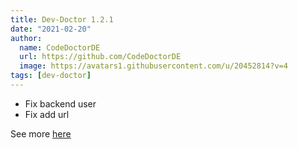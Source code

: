 ```yaml
---
title: Dev-Doctor 1.2.1
date: "2021-02-20"
author:
  name: CodeDoctorDE
  url: https://github.com/CodeDoctorDE
  image: https://avatars1.githubusercontent.com/u/20452814?v=4
tags: [dev-doctor]
---
```


- Fix backend user
- Fix add url

See more [here](https://github.com/LinwoodCloud/dev_doctor/releases/tag/1.2.1)
